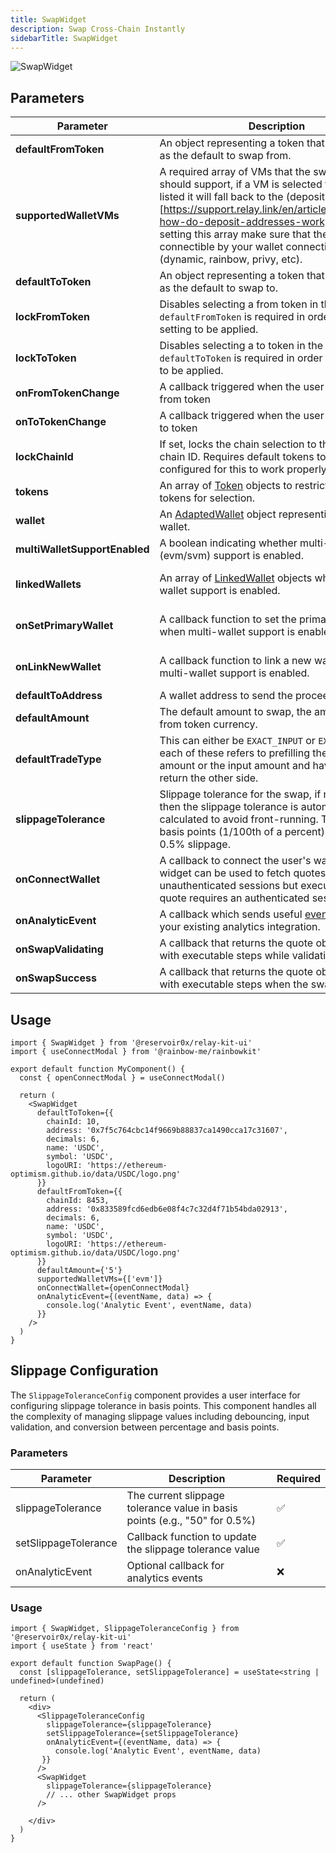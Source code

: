 ```yaml
---
title: SwapWidget
description: Swap Cross-Chain Instantly
sidebarTitle: SwapWidget
---
```


![SwapWidget](/images/swap-widget.png)

## Parameters

| Parameter    | Description                                                                                                                                    | Required |
|--------------|------------------------------------------------------------------------------------------------------------------------------------------------|----------|
| **defaultFromToken**       | An object representing a token that will be used as the default to swap from. | ✅       |
| **supportedWalletVMs**       | A required array of VMs that the swap widget should support, if a VM is selected that's not listed it will fall back to the (deposit address)[https://support.relay.link/en/articles/10269920-how-do-deposit-addresses-work] ux. When setting this array make sure that the VMs are connectible by your wallet connection provider (dynamic, rainbow, privy, etc). | ✅       |
| **defaultToToken** | An object representing a token that will be used as the default to swap to. | ❌       |
| **lockFromToken** | Disables selecting a from token in the ui. A `defaultFromToken` is required in order for this setting to be applied. | ❌       |
| **lockToToken** | Disables selecting a to token in the ui. A `defaultToToken` is required in order for this setting to be applied. | ❌       |
| **onFromTokenChange** | A callback triggered when the user changes the from token | ❌ |
| **onToTokenChange** | A callback triggered when the user changes the to token | ❌ |
| **lockChainId** | If set, locks the chain selection to the specified chain ID. Requires default tokens to be configured for this to work properly. | ❌ |
| **tokens** | An array of [Token](https://github.com/reservoirprotocol/relay-kit/blob/main/packages/ui/src/types/index.ts#L5) objects to restrict the available tokens for selection. | ❌ |
| **wallet** | An [AdaptedWallet](https://github.com/reservoirprotocol/relay-kit/blob/main/packages/sdk/src/types/AdaptedWallet.ts#L13) object representing the user's wallet. | ❌ |
| **multiWalletSupportEnabled** | A boolean indicating whether multi-wallet (evm/svm) support is enabled. | ❌ |
| **linkedWallets** | An array of [LinkedWallet](https://github.com/reservoirprotocol/relay-kit/blob/main/packages/ui/src/types/index.ts#L14) objects when multi-wallet support is enabled. | ❌ (✅ if multiWalletSupportEnabled is true) |
| **onSetPrimaryWallet** | A callback function to set the primary wallet when multi-wallet support is enabled. | ❌ (✅ if multiWalletSupportEnabled is true) |
| **onLinkNewWallet** | A callback function to link a new wallet when multi-wallet support is enabled. | ❌ (✅ if multiWalletSupportEnabled is true) |
| **defaultToAddress** | A wallet address to send the proceeds to. | ❌       |
| **defaultAmount** | The default amount to swap, the amount is in the from token currency.  | ❌       |
| **defaultTradeType** | This can either  be `EXACT_INPUT` or `EXACT_OUTPUT`, each of these refers to prefilling the output amount or the input amount and having the quote return the other side. | ❌       |
| **slippageTolerance** | Slippage tolerance for the swap, if not specified then the slippage tolerance is automatically calculated to avoid front-running. This value is in basis points (1/100th of a percent), e.g. 50 for 0.5% slippage. | ❌       |
| **onConnectWallet** | A callback to connect the user's wallet. The widget can be used to fetch quotes for unauthenticated sessions but executing the quote requires an authenticated session. | ✅       |
| **onAnalyticEvent** | A callback which sends useful [events](https://github.com/reservoirprotocol/relay-kit/blob/main/packages/ui/src/constants/events.ts) to pipe into your existing analytics integration. | ❌       |
| **onSwapValidating** | A callback that returns the quote object along with executable steps while validating the swap | ❌       |
| **onSwapSuccess** | A callback that returns the quote object along with executable steps when the swap is complete | ❌       |

## Usage

```tsx
import { SwapWidget } from '@reservoir0x/relay-kit-ui'
import { useConnectModal } from '@rainbow-me/rainbowkit'

export default function MyComponent() {
  const { openConnectModal } = useConnectModal()

  return (
    <SwapWidget
      defaultToToken={{
        chainId: 10,
        address: '0x7f5c764cbc14f9669b88837ca1490cca17c31607',
        decimals: 6,
        name: 'USDC',
        symbol: 'USDC',
        logoURI: 'https://ethereum-optimism.github.io/data/USDC/logo.png'
      }}
      defaultFromToken={{
        chainId: 8453,
        address: '0x833589fcd6edb6e08f4c7c32d4f71b54bda02913',
        decimals: 6,
        name: 'USDC',
        symbol: 'USDC',
        logoURI: 'https://ethereum-optimism.github.io/data/USDC/logo.png'
      }}
      defaultAmount={'5'}
      supportedWalletVMs={['evm']}
      onConnectWallet={openConnectModal}
      onAnalyticEvent={(eventName, data) => {
        console.log('Analytic Event', eventName, data)
      }}
    />
  )
}

```

## Slippage Configuration

The `SlippageToleranceConfig` component provides a user interface for configuring slippage tolerance in basis points. This component handles all the complexity of managing slippage values including debouncing, input validation, and conversion between percentage and basis points.

### Parameters

| Parameter | Description | Required |
|-------------|--------------------------------------------------------------------------------------------|----------|
| slippageTolerance | The current slippage tolerance value in basis points (e.g., "50" for 0.5%) | ✅ |
| setSlippageTolerance | Callback function to update the slippage tolerance value | ✅ |
| onAnalyticEvent | Optional callback for analytics events | ❌ |


### Usage
```tsx
import { SwapWidget, SlippageToleranceConfig } from '@reservoir0x/relay-kit-ui'
import { useState } from 'react'

export default function SwapPage() {
  const [slippageTolerance, setSlippageTolerance] = useState<string | undefined>(undefined)

  return (
    <div>
      <SlippageToleranceConfig
        slippageTolerance={slippageTolerance}
        setSlippageTolerance={setSlippageTolerance}
        onAnalyticEvent={(eventName, data) => {
          console.log('Analytic Event', eventName, data)
       }}
      />
      <SwapWidget
        slippageTolerance={slippageTolerance}
        // ... other SwapWidget props
      />
    
    </div>
  )
}
```